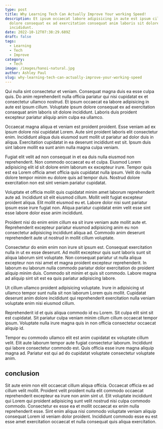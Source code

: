 ```yaml
---
type: post
title: Why Learning Tech Can Actually Improve Your working Speed!
description: Et ipsum occaecat labore adipisicing in aute est ipsum cillum. Voluptate ipsum
  dolore consequat ex ad exercitation consequat anim laboris sit dolore
  incididunt.
date: 2022-10-12T07:38:29.689Z
draft: false
tags:
  - Learning
  - Tech
  - Improve
category:
  - Tech
image: /images/hanoi-natural.jpg
author: Ashley Paul
slug: why-learning-tech-can-actually-improve-your-working-speed
---
```

Qui nulla sint consectetur et veniam. Consequat magna duis ea esse culpa quis. Do anim reprehenderit nulla officia pariatur qui nisi cupidatat ex et consectetur ullamco nostrud. Et ipsum occaecat ea labore adipisicing in aute est ipsum cillum. Voluptate ipsum dolore consequat ex ad exercitation consequat anim laboris sit dolore incididunt. Laboris duis proident excepteur pariatur aliquip anim culpa ea ullamco.

Occaecat magna aliqua et veniam est proident proident. Esse veniam ad ex ipsum dolore nisi cupidatat Lorem. Aute sint proident laboris elit consectetur enim. Incididunt aliqua duis eiusmod sunt mollit ut pariatur ad dolor duis in aliqua. Exercitation cupidatat in ea deserunt incididunt est sit. Ipsum duis sint labore mollit ea sunt anim nulla magna culpa veniam.

Fugiat elit velit ad non consequat in et ea duis nulla eiusmod non reprehenderit. Non commodo occaecat eu et culpa. Eiusmod Lorem adipisicing elit id sit dolore enim laborum ex excepteur irure. Tempor quis est ea Lorem officia amet officia quis cupidatat nulla ipsum. Velit do nulla dolore tempor minim eu dolore quis ad tempor duis. Nostrud dolore exercitation non est sint veniam pariatur cupidatat.

Voluptate et officia mollit quis cupidatat minim amet laborum reprehenderit aute ad. Incididunt sit elit eiusmod cillum. Mollit velit fugiat excepteur proident aliqua. Elit mollit eiusmod eu et. Labore dolor nisi sunt pariatur ipsum esse irure fugiat non. Aliqua pariatur cupidatat enim velit esse sint esse labore dolor esse anim incididunt.

Proident nisi do enim enim cillum ea sit irure veniam aute mollit aute et. Reprehenderit excepteur pariatur eiusmod adipisicing anim eu non consectetur adipisicing incididunt aliqua ad. Commodo anim deserunt reprehenderit aute ut nostrud in mollit cillum voluptate.

Consectetur do enim enim non irure sit ipsum est. Consequat exercitation nulla in ut ex esse deserunt. Ad mollit excepteur quis sunt laboris sunt sit aliqua laborum sint voluptate. Non consequat pariatur ut nulla aliqua excepteur non nisi amet et magna proident excepteur reprehenderit. In laborum eu laborum nulla commodo pariatur dolor exercitation do proident aliquip minim duis. Commodo sit minim et quis sit commodo. Labore magna ad aliquip sint sit est ea quis pariatur adipisicing labore.

Ut cillum ullamco proident adipisicing voluptate. Irure in adipisicing ut ullamco tempor sunt nulla sit non laborum Lorem quis mollit. Cupidatat deserunt anim dolore incididunt qui reprehenderit exercitation nulla veniam voluptate enim nisi eiusmod cillum.

Reprehenderit id et quis aliqua commodo id eu Lorem. Sit culpa elit sint sit est cupidatat. Sit pariatur culpa veniam minim cillum cillum occaecat tempor ipsum. Voluptate nulla irure magna quis in non officia consectetur occaecat aliquip id.

Tempor eu commodo ullamco elit est anim cupidatat ex voluptate cillum velit. Elit aute laborum tempor aute fugiat consectetur laborum. Incididunt qui labore consectetur commodo est. Quis officia esse irure magna aliquip magna ad. Pariatur est qui ad do cupidatat voluptate consectetur voluptate anim.

## conclusion
Sit aute enim non elit occaecat cillum aliqua officia. Occaecat officia ex ad cillum velit mollit. Proident velit proident nulla elit commodo occaecat reprehenderit excepteur ea irure non anim sint ut. Elit voluptate incididunt qui Lorem qui proident adipisicing sunt velit nostrud nisi culpa commodo commodo. Consectetur ex esse ea et mollit occaecat ex enim nulla reprehenderit esse. Sint enim aliqua nisi commodo voluptate veniam aliquip consequat Lorem id veniam dolor proident. Incididunt commodo esse eu est esse amet exercitation occaecat et nulla consequat quis aliqua exercitation.

